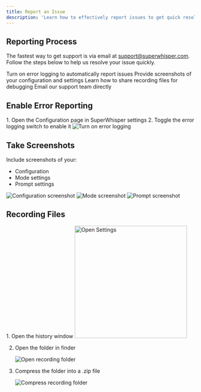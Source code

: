 ```yaml
---
title: Report an Issue
description: 'Learn how to effectively report issues to get quick resolutions'
---
```


## Reporting Process

The fastest way to get support is via email at support@superwhisper.com. Follow the steps below to help us resolve your issue quickly.

<CardGroup cols={2}>
  <Card
    title="Enable Error Logging"
    icon="bug"
    href="#enable-error-reporting"
  >
    Turn on error logging to automatically report issues
  </Card>
  <Card
    title="Share Screenshots"
    icon="camera"
    href="#take-screenshots"
  >
    Provide screenshots of your configuration and settings
  </Card>
  <Card
    title="Recording Files"
    icon="folder"
    href="#recording-files"
  >
    Learn how to share recording files for debugging
  </Card>
  <Card
    title="Contact Support"
    icon="envelope"
    href="mailto:support@superwhisper.com"
  >
    Email our support team directly
  </Card>
</CardGroup>

## Enable Error Reporting

<Steps>
  1. Open the Configuration page in SuperWhisper settings
  2. Toggle the error logging switch to enable it
</Steps>

<Frame>
  <img src="/image/report-turn-on-error-logging.png" alt="Turn on error logging" />
</Frame>

## Take Screenshots

Include screenshots of your:
- Configuration
- Mode settings
- Prompt settings

<AccordionGroup>
  <Accordion title="Configuration Example">
    <Frame>
      <img src="/image/report-configuration-example.png" alt="Configuration screenshot" />
    </Frame>
  </Accordion>
  <Accordion title="Mode Example">
    <Frame>
      <img src="/image/report-mode-example.png" alt="Mode screenshot" />
    </Frame>
  </Accordion>
  <Accordion title="Prompt Example">
    <Frame>
      <img src="/image/report-prompt-example.png" alt="Prompt screenshot" />
    </Frame>
  </Accordion>
</AccordionGroup>

## Recording Files

<Steps>
  1. Open the history window
     <Frame>
       <img 
         src="/image/history-open.png" 
         alt="Open Settings" 
         width="300" 
         className="rounded-xl ring-1 ring-white/20"
       />
     </Frame>

  2. Open the folder in finder
     <Frame>
       <img src="/image/history-open-folder.png" alt="Open recording folder" />
     </Frame>

  3. Compress the folder into a .zip file
     <Frame>
       <img src="/image/compress-recording-folder.png" alt="Compress recording folder" />
     </Frame>
</Steps>